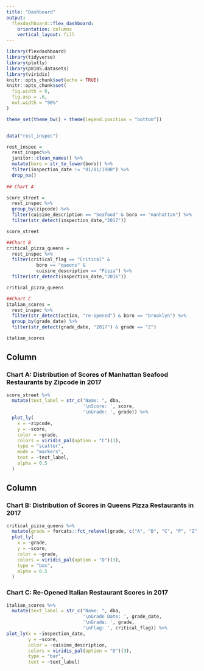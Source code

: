 ```yaml
---
title: "Dashboard"
output: 
  flexdashboard::flex_dashboard:
    orientation: columns
    vertical_layout: fill
---
```


```r
library(flexdashboard)
library(tidyverse)
library(plotly)
library(p8105.datasets)
library(viridis)
knitr::opts_chunk$set(echo = TRUE)
knitr::opts_chunk$set(
  fig.width = 6,
  fig.asp = .6,
  out.width = "90%"
)

theme_set(theme_bw() + theme(legend.position = "bottom"))


data("rest_inspec")

rest_inspec = 
  rest_inspec%>%
  janitor::clean_names() %>%
  mutate(boro = str_to_lower(boro)) %>%
  filter(inspection_date != "01/01/1900") %>%
  drop_na()
  
## Chart A

score_street = 
  rest_inspec %>%
  group_by(zipcode) %>%
  filter(cuisine_description == "Seafood" & boro == "manhattan") %>%
  filter(str_detect(inspection_date,"2017")) 

score_street

##Chart B
critical_pizza_queens = 
  rest_inspec %>%
  filter(critical_flag == "Critical" & 
           boro == "queens" & 
           cuisine_description == "Pizza") %>%
  filter(str_detect(inspection_date,"2016")) 

critical_pizza_queens

##Chart C
italian_scores = 
  rest_inspec %>%
  filter(str_detect(action, "re-opened") & boro == "brooklyn") %>%
  group_by(grade_date) %>%
  filter(str_detect(grade_date, "2017") & grade == "Z")

italian_scores

```

Column {data-width=650}
-----------------------------------------------------------------------

### Chart A: Distribution of Scores of Manhattan Seafood Restaurants by Zipcode in 2017

```r
score_street %>%
  mutate(text_label = str_c("Name: ", dba, 
                            '\nScore: ', score,
                            '\nGrade: ', grade)) %>%
  plot_ly(
    x = ~zipcode,
    y = ~score,
    color = ~grade,
    colors = viridis_pal(option = "C")(3),
    type = "scatter",
    mode = "markers",
    text = ~text_label,
    alpha = 0.5
  ) 
```

Column {data-width=350}
-----------------------------------------------------------------------

### Chart B: Distribution of Scores in Queens Pizza Restaurants in 2017

```r
critical_pizza_queens %>%
  mutate(grade = forcats::fct_relevel(grade, c("A", "B", "C", "P", "Z", "Not Yet Graded"))) %>%
  plot_ly(
    x = ~grade,
    y = ~score,
    color = ~grade,
    colors = viridis_pal(option = "D")(3),
    type = "box",
    alpha = 0.5
  ) 
```

### Chart C: Re-Opened Italian Restaurant Scores in 2017

```r
italian_scores %>%
  mutate(text_label = str_c("Name: ", dba, 
                            '\nGrade Date: ', grade_date,
                            '\nGrade: ', grade, 
                            '\nFlag: ', critical_flag)) %>%
plot_ly(x = ~inspection_date,
        y = ~score,
        color = ~cuisine_description,
        colors = viridis_pal(option = "D")(3),
        type = "bar",
        text = ~text_label)
```

